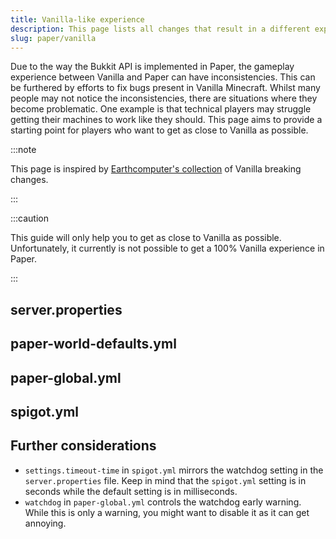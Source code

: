 ```yaml
---
title: Vanilla-like experience
description: This page lists all changes that result in a different experience than Vanilla.
slug: paper/vanilla
---
```




Due to the way the Bukkit API is implemented in Paper, the gameplay experience between Vanilla and Paper can have inconsistencies.
This can be furthered by efforts to fix bugs present in Vanilla Minecraft.
Whilst many people may not notice the inconsistencies, there are situations where they become problematic.
One example is that technical players may struggle getting their machines to work like they should.
This page aims to provide a starting point for players who want to get as close to Vanilla as possible.

:::note

This page is inspired by [Earthcomputer's collection](https://gist.github.com/Earthcomputer/2296da33b8cc91dba81b48103c0e1fe3) of Vanilla breaking changes.

:::

:::caution

This guide will only help you to get as close to Vanilla as possible.
Unfortunately, it currently is not possible to get a 100% Vanilla experience in Paper.

:::
## server.properties
<ConfigNode data={filterVanilla(parse(ServerPropertiesYML))} lang="properties" />

## paper-world-defaults.yml
<ConfigNode data={filterVanilla(parse(PaperWorldDefaultsYML))} />

## paper-global.yml
<ConfigNode data={filterVanilla(parse(PaperGlobalYML))} />

## spigot.yml
<ConfigNode data={filterVanilla(parse(SpigotYML))} />

## Further considerations

* `settings.timeout-time` in `spigot.yml` mirrors the watchdog setting in the `server.properties` file. Keep in mind that the `spigot.yml` setting is in seconds while the default setting is in milliseconds.
* `watchdog` in `paper-global.yml` controls the watchdog early warning. While this is only a warning, you might want to disable it as it can get annoying.
